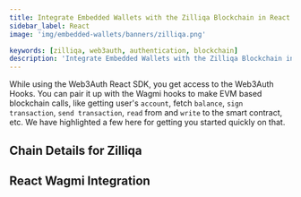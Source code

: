 ```yaml
---
title: Integrate Embedded Wallets with the Zilliqa Blockchain in React
sidebar_label: React
image: 'img/embedded-wallets/banners/zilliqa.png'

keywords: [zilliqa, web3auth, authentication, blockchain]
description: 'Integrate Embedded Wallets with the Zilliqa Blockchain in React | Embedded Wallets'
---
```



While using the Web3Auth React SDK, you get access to the Web3Auth Hooks. You can pair it up with the Wagmi hooks to make EVM based blockchain calls, like getting user's `account`, fetch `balance`, `sign transaction`, `send transaction`, `read` from and `write` to the smart contract, etc. We have highlighted a few here for getting you started quickly on that.

## Chain Details for Zilliqa

<ChainDetailsZilliqa />

## React Wagmi Integration

<ReactWagmiIntegration />
